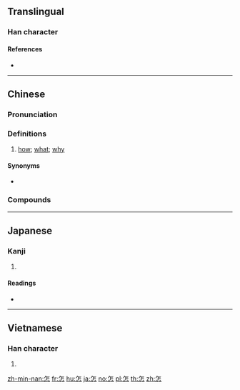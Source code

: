 ==Translingual==

===Han character===
{{Han char|rn=61|rad=心|as=05|sn=9|four=80331|canj=OHP|ids=⿱乍心}}

====References====
* {{Han ref|kx=0379.170|dkj=10431|dj=0708.010|hdz=42280.100|uh=600E|ud=24590|bh=ABE7|bd=44007}}

----

==Chinese==
{{zh-forms}}

===Pronunciation===
{{zh-pron
|m=zěn
|c=zam2,zaam2
|h=pfs=
|md=
|mn=qz:chérm/xm,zz:chím/qz:chài/tw,xm,zz:chóaⁿ/xm:chàiⁿ
|mn_note=chérm/chím - literary; chài/chóaⁿ/chàiⁿ - vernacular (俗)
|w=
|mc=
|oc=
|cat=pron
}}

===Definitions===
{{zh-hanzi}}

# [[how]]; [[what]]; [[why]]

====Synonyms====
* {{q|Cantonese}} {{zh-l|點}}

===Compounds===
{{zh-der|怎地|怎的|怎敢|怎好|怎麼|怎麼得了|怎麼樣|怎麼著|怎奈|怎生|怎樣|怎不|怎麼辦|怎麼會|怎知|不知怎的|不怎麼樣|怎麼搞的}}

----

==Japanese==

===Kanji===
{{ja-kanji|grade=|rs=心05}}

# {{defn|lang=ja|sort=心05}}

====Readings====
* {{ja-readings|on=[[しん]] (shin), [[そ]] (so)|kun=[[いかで]] (ikade)}}

----

==Vietnamese==

===Han character===
{{vi-hantu|[[chẩm]], [[chẩn]], [[tẩn]], [[trẫm]]|rs=心05}}

# {{defn|lang=vi|sort=心05}}

[[zh-min-nan:怎]]
[[fr:怎]]
[[hu:怎]]
[[ja:怎]]
[[no:怎]]
[[pl:怎]]
[[th:怎]]
[[zh:怎]]
